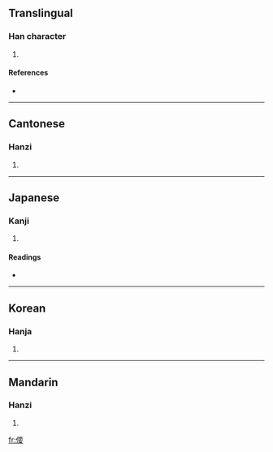 ==Translingual==

===Han character===
{{Han char|rn=9|rad=人|as=09|sn=11|four=2124<sub>4</sub>|canj=人一田女 (OMWV)|ids=⿰亻⿱西女}}

# {{defn|Han|sort=人09}}

====References====
* {{Han ref|kx=0111.050|dkj=00869|dj=0237.050|hdz=10187.030|uh=5060|ud=20576|bh=D450|bd=54352}}

----

==Cantonese==

===Hanzi===
{{yue-hanzi|jyut=|y=yiu5}}

# {{defn|Cantonese|sort=人09}}

----

==Japanese==

===Kanji===
{{ja-kanji|grade=|rs=人09}}

# {{defn|Japanese|sort=人09}}

====Readings====
* {{ja-readings|on=[[よう]] (yō)|kun=[[しなやか]] (shinayaka), [[たおやか]] (taoyaka)}}

----

==Korean==

===Hanja===
{{ko-hanja|hangeul=요|rv=yo|mr=yo}}

# {{defn|Korean|sort=人09}}

----

==Mandarin==

===Hanzi===
{{cmn-hanzi|pin=[[yǎo]] ([[yao3]])|wg=yao<sup>3</sup>}}

# {{defn|Mandarin|sort=人09}}

[[fr:偠]]